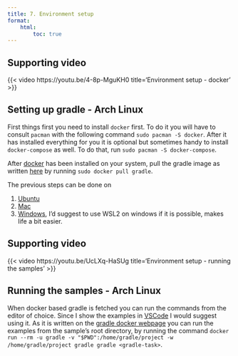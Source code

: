 ```yaml
---
title: 7. Environment setup
format:
    html:
        toc: true
---
```


## Supporting video
{{< video https://youtu.be/4-8p-MguKH0
    title='Environment setup - docker' 
>}}

## Setting up gradle - Arch Linux
First things first you need to install ```docker``` first. To do it you will have to consult ```pacman``` with the following command ```sudo pacman -S docker```. After it has installed everything for you it is optional but sometimes handy to install ```docker-compose``` as well. To do that, run ```sudo pacman -S docker-compose```. 

After [docker](https://www.docker.com/) has been installed on your system, pull the gradle image as written [here](https://hub.docker.com/_/gradle/) by running ```sudo docker pull gradle```.


The previous steps can be done on

1. [Ubuntu](https://docs.docker.com/engine/install/ubuntu/)
2. [Mac](https://docs.docker.com/desktop/setup/install/mac-install/)
3. [Windows](https://docs.docker.com/desktop/setup/install/windows-install/), I'd suggest to use WSL2 on windows if it is possible, makes life a bit easier.

## Supporting video
{{< video https://youtu.be/UcLXq-HaSUg
    title='Environment setup - running the samples' 
>}}

## Running the samples - Arch Linux
When docker based gradle is fetched you can run the commands from the editor of choice. Since I show the examples in [VSCode](https://code.visualstudio.com/) I would suggest using it. As it is written on the [gradle docker webpage](https://hub.docker.com/_/gradle/) you can run the examples from the sample's root directory, by running the command ```docker run --rm -u gradle -v "$PWD":/home/gradle/project -w /home/gradle/project gradle gradle <gradle-task>```.